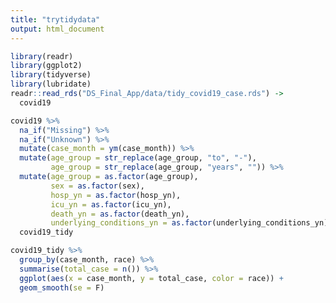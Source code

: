 ```yaml
---
title: "trytidydata"
output: html_document
---
```


```r
library(readr)
library(ggplot2)
library(tidyverse)
library(lubridate)
readr::read_rds("DS_Final_App/data/tidy_covid19_case.rds") -> 
  covid19
```

```r
covid19 %>% 
  na_if("Missing") %>% 
  na_if("Unknown") %>% 
  mutate(case_month = ym(case_month)) %>% 
  mutate(age_group = str_replace(age_group, "to", "-"),
         age_group = str_replace(age_group, "years", "")) %>% 
  mutate(age_group = as.factor(age_group),
         sex = as.factor(sex),
         hosp_yn = as.factor(hosp_yn),
         icu_yn = as.factor(icu_yn),
         death_yn = as.factor(death_yn),
         underlying_conditions_yn = as.factor(underlying_conditions_yn))  ->
  covid19_tidy
```

```r
covid19_tidy %>% 
  group_by(case_month, race) %>% 
  summarise(total_case = n()) %>% 
  ggplot(aes(x = case_month, y = total_case, color = race)) +
  geom_smooth(se = F)
```

